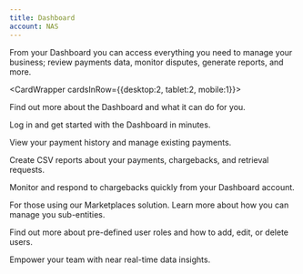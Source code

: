 ```yaml
--- 
title: Dashboard
account: NAS
---
```


From your Dashboard you can access everything you need to manage your business; review payments data, monitor disputes, generate reports, and more.

<CardWrapper cardsInRow={{desktop:2, tablet:2, mobile:1}}>
<Card href='/dashboard/the-dashboard-at-a-glance' title='The Dashboard at a glance'>

Find out more about the Dashboard and what it can do for you.

</Card>
<Card href='/dashboard/get-started' title='Get started'>

Log in and get started with the Dashboard in minutes.

</Card>
<Card href='/dashboard/track-and-manage-payments' title='Track and manage payments'>

View your payment history and manage existing payments.

</Card>
<Card href='/dashboard/generate-reports' title='Generate reports'>

Create CSV reports about your payments, chargebacks, and retrieval requests.

</Card>
<Card href='/dashboard/manage-disputes' title='Manage disputes'>

Monitor and respond to chargebacks quickly from your Dashboard account.

</Card>
<Card href='/dashboard/view-sub-enitities' title='View your sub-entities'>

For those using our Marketplaces solution. Learn more about how you can manage you sub-entities.

</Card>
<Card href='/dashboard/user-roles-and-management' title='User roles and management'>

Find out more about pre-defined user roles and how to add, edit, or delete users.

</Card>
<Card href='/dashboard/analytics' title='Analytics'>

Empower your team with near real-time data insights.

</Card>
</CardWrapper>